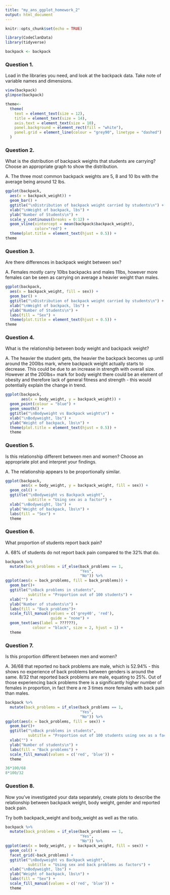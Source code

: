 ```yaml
---
title: "my_ans_ggplot_homework_2"
output: html_document
---
```


```r
knitr::opts_chunk$set(echo = TRUE)
```

```r
library(CodeClanData)
library(tidyverse)

backpack <- backpack
```

### Question 1.

Load in the libraries you need, and look at the backpack data. Take note of variable names and dimensions.
```r
view(backpack)
glimpse(backpack)
```

```r
theme<- 
  theme(
    text = element_text(size = 12),
    title = element_text(size = 14),
    axis.text = element_text(size = 10),
    panel.background = element_rect(fill = "white"),
    panel.grid = element_line(colour = "grey90", linetype = "dashed")
  )
```

### Question 2.

What is the distribution of backpack weights that students are carrying? Choose an appropriate graph to show the distribution.

A. The three most common backpack weights are 5, 8 and 10 lbs with the average being around 12 lbs. 
```r
ggplot(backpack,
  aes(x = backpack_weight)) +
  geom_bar() +
  ggtitle("\nDistribution of backpack weight carried by students\n") +
  xlab("\nWeight of backpack, lbs") +
  ylab("Number of Students\n") +
  scale_y_continuous(breaks = 0:12) +
  geom_vline(xintercept = mean(backpack$backpack_weight), 
             color="red") +
  theme(plot.title = element_text(hjust = 0.5)) +
theme
```

### Question 3.

Are there differences in backpack weight between sex?

A. Females mostly carry 10lbs backpacks and males 11lbs,  however more females can be seen as carrying on average a heavier weight than males.
```r
ggplot(backpack,
  aes(x = backpack_weight, fill = sex)) +
  geom_bar() +
  ggtitle("\nDistribution of backpack weight carried by students\n") +
  xlab("\nWeight of backpack, lbs") +
  ylab("Number of Students\n") +
  labs(fill = "Sex") +
  theme(plot.title = element_text(hjust = 0.5)) +
theme
```


### Question 4.

What is the relationship between body weight and backpack weight?

A. The heavier the student gets, the heavier the backpack becomes up until around the 200lbs mark, where backpack weight actually starts to decrease. This could be due to an increase in strength with overall size. However at the 200lbs+ mark for body weight there could be an element of obesity and therefore lack of general fitness and strength - this would potentially explain the change in trend.
```r
ggplot(backpack,
       aes(x = body_weight, y = backpack_weight)) +
  geom_point(colour = "blue") +
  geom_smooth() +
  ggtitle("\nBodyweight vs Backpack weight\n") +
  xlab("\nBodyweight, lbs") +
  ylab("Weight of backpack, lbs\n") +
  theme(plot.title = element_text(hjust = 0.5)) +
  theme
```

### Question 5.

Is this relationship different between men and women? Choose an appropriate plot and interpret your findings.

A. The relationship appears to be proportionally similar.
```r
ggplot(backpack,
       aes(x = body_weight, y = backpack_weight, fill = sex)) +
  geom_col() +
  ggtitle("\nBodyweight vs Backpack weight",
          subtitle = "Using sex as a factor") +
  xlab("\nBodyweight, lbs") +
  ylab("Weight of backpack, lbs\n") +
  labs(fill = "Sex") +
  theme
```


### Question 6.

What proportion of students report back pain?

A. 68% of students do not report back pain compared to the 32% that do.

```r
backpack %>% 
  mutate(back_problems = if_else(back_problems == 1,
                                 "Yes",
                                 "No")) %>% 
ggplot(aes(x = back_problems, fill = back_problems)) +
  geom_bar()+
  ggtitle("\nBack problems in students",
          subtitle = "Proportion out of 100 students") +
  xlab("") +
  ylab("Number of students\n") +
  labs(fill = "Back problems")+
  scale_fill_manual(values = c('grey40', 'red'),
                    guide = "none") +
  geom_text(aes(label = ??????),
            colour = "black", size = 2, hjust = 1) +
  theme
```

### Question 7.

Is this proportion different between men and women?

A. 36/68 that reported no back problems are male, which is 52.94% - this shows no experience of back problems between genders is around the same. 
   8/32 that reported back problems are male, equating to 25%. Out of those experiencing back problems there is a significantly higher number of females in    proportion, in fact there a re 3 times more females with back pain than males.
```r
backpack %>% 
  mutate(back_problems = if_else(back_problems == 1,
                                 "Yes",
                                 "No")) %>% 
ggplot(aes(x = back_problems, fill = sex)) +
  geom_bar()+
  ggtitle("\nBack problems in students",
          subtitle = "Proportion out of 100 students using sex as a factor") +
  xlab("") +
  ylab("Number of students\n") +
  labs(fill = "Back problems") +
  scale_fill_manual(values = c('red', 'blue')) +
  theme

36*100/68
8*100/32
```


### Question 8.

Now you’ve investigated your data separately, create plots to describe the relationship between backpack weight, body weight, gender and reported back pain.

Try both backpack_weight and body_weight as well as the ratio.

```r
backpack %>% 
  mutate(back_problems = if_else(back_problems == 1,
                                 "Yes",
                                 "No")) %>% 
ggplot(aes(x = body_weight, y = backpack_weight, fill = sex)) +
  geom_col() +
  facet_grid(~back_problems) +
  ggtitle("\nBodyweight vs Backpack weight",
          subtitle = "Using sex and back problems as factors") +
  xlab("\nBodyweight, lbs") +
  ylab("Weight of backpack, lbs\n") +
  labs(fill = "Sex") +
  scale_fill_manual(values = c('red', 'blue')) +
  theme
```

